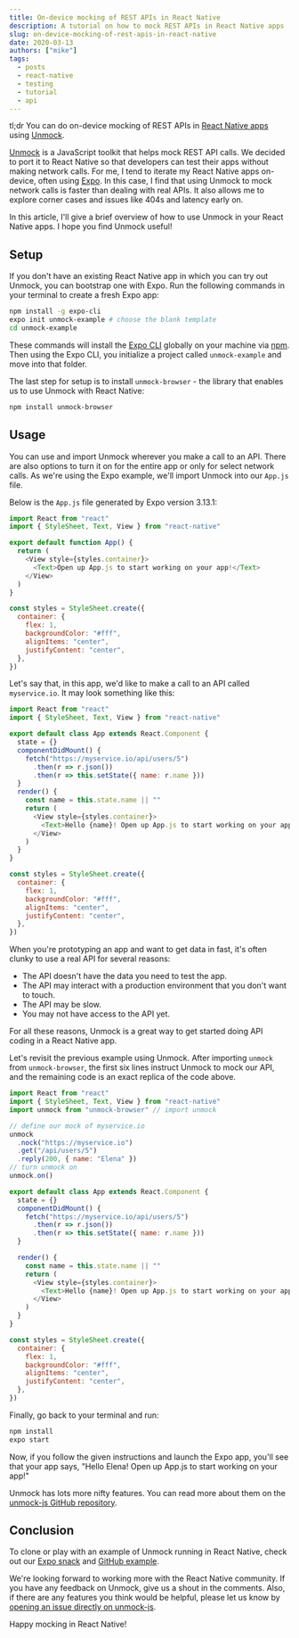 ```yaml
---
title: On-device mocking of REST APIs in React Native
description: A tutorial on how to mock REST APIs in React Native apps
slug: on-device-mocking-of-rest-apis-in-react-native
date: 2020-03-13
authors: ["mike"]
tags:
  - posts
  - react-native
  - testing
  - tutorial
  - api
---
```


tl;dr You can do on-device mocking of REST APIs in [React Native apps](https://snack.expo.io/@mikesol/unmock) using [Unmock](https://github.com/meeshkan/unmock-react-native-example).

[Unmock](https://github.com/meeshkan/unmock-js) is a JavaScript toolkit that helps mock REST API calls. We decided to port it to React Native so that developers can test their apps without making network calls. For me, I tend to iterate my React Native apps on-device, often using [Expo](https://expo.io/). In this case, I find that using Unmock to mock network calls is faster than dealing with real APIs. It also allows me to explore corner cases and issues like 404s and latency early on.

In this article, I'll give a brief overview of how to use Unmock in your React Native apps. I hope you find Unmock useful!

## Setup

If you don't have an existing React Native app in which you can try out Unmock, you can bootstrap one with Expo. Run the following commands in your terminal to create a fresh Expo app:

```bash
npm install -g expo-cli
expo init unmock-example # choose the blank template
cd unmock-example
```

These commands will install the [Expo CLI](https://www.npmjs.com/package/expo-cli) globally on your machine via [npm](https://www.npmjs.com/get-npm). Then using the Expo CLI, you initialize a project called `unmock-example` and move into that folder.

The last step for setup is to install `unmock-browser` - the library that enables us to use Unmock with React Native:

```bash
npm install unmock-browser
```

## Usage

You can use and import Unmock wherever you make a call to an API. There are also options to turn it on for the entire app or only for select network calls. As we're using the Expo example, we'll import Unmock into our `App.js` file.

Below is the `App.js` file generated by Expo version 3.13.1:

```javascript
import React from "react"
import { StyleSheet, Text, View } from "react-native"

export default function App() {
  return (
    <View style={styles.container}>
      <Text>Open up App.js to start working on your app!</Text>
    </View>
  )
}

const styles = StyleSheet.create({
  container: {
    flex: 1,
    backgroundColor: "#fff",
    alignItems: "center",
    justifyContent: "center",
  },
})
```

Let's say that, in this app, we'd like to make a call to an API called `myservice.io`. It may look something like this:

```javascript
import React from "react"
import { StyleSheet, Text, View } from "react-native"

export default class App extends React.Component {
  state = {}
  componentDidMount() {
    fetch("https://myservice.io/api/users/5")
      .then(r => r.json())
      .then(r => this.setState({ name: r.name }))
  }
  render() {
    const name = this.state.name || ""
    return (
      <View style={styles.container}>
        <Text>Hello {name}! Open up App.js to start working on your app!</Text>
      </View>
    )
  }
}

const styles = StyleSheet.create({
  container: {
    flex: 1,
    backgroundColor: "#fff",
    alignItems: "center",
    justifyContent: "center",
  },
})
```

When you're prototyping an app and want to get data in fast, it's often clunky to use a real API for several reasons:

- The API doesn't have the data you need to test the app.
- The API may interact with a production environment that you don't want to touch.
- The API may be slow.
- You may not have access to the API yet.

For all these reasons, Unmock is a great way to get started doing API coding in a React Native app.

Let's revisit the previous example using Unmock. After importing `unmock` from `unmock-browser`, the first six lines instruct Unmock to mock our API, and the remaining code is an exact replica of the code above.

```javascript
import React from "react"
import { StyleSheet, Text, View } from "react-native"
import unmock from "unmock-browser" // import unmock

// define our mock of myservice.io
unmock
  .nock("https://myservice.io")
  .get("/api/users/5")
  .reply(200, { name: "Elena" })
// turn unmock on
unmock.on()

export default class App extends React.Component {
  state = {}
  componentDidMount() {
    fetch("https://myservice.io/api/users/5")
      .then(r => r.json())
      .then(r => this.setState({ name: r.name }))
  }

  render() {
    const name = this.state.name || ""
    return (
      <View style={styles.container}>
        <Text>Hello {name}! Open up App.js to start working on your app!</Text>
      </View>
    )
  }
}

const styles = StyleSheet.create({
  container: {
    flex: 1,
    backgroundColor: "#fff",
    alignItems: "center",
    justifyContent: "center",
  },
})
```

Finally, go back to your terminal and run:

```bash
npm install
expo start
```

Now, if you follow the given instructions and launch the Expo app, you'll see that your app says, "Hello Elena! Open up App.js to start working on your app!"

Unmock has lots more nifty features. You can read more about them on the [unmock-js GitHub repository](https://github.com/meeshkan/unmock-js).

## Conclusion

To clone or play with an example of Unmock running in React Native, check out our [Expo snack](https://snack.expo.io/@mikesol/unmock) and [GitHub example](https://github.com/meeshkan/unmock-react-native-example).

We're looking forward to working more with the React Native community. If you have any feedback on Unmock, give us a shout in the comments. Also, if there are any features you think would be helpful, please let us know by [opening an issue directly on unmock-js](https://github.com/meeshkan/unmock-js/issues).

Happy mocking in React Native!
